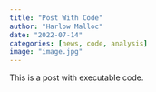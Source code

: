 ```yaml
---
title: "Post With Code"
author: "Harlow Malloc"
date: "2022-07-14"
categories: [news, code, analysis]
image: "image.jpg"
---
```


This is a post with executable code.
